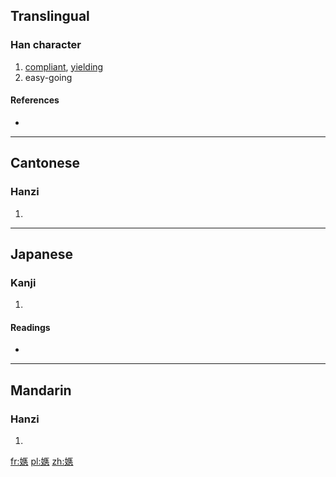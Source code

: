 ==Translingual==

===Han character===
{{Han char|rn=38|rad=女|as=11|sn=14|four=4143<sub>1</sub>|canj=女尸大心 (VSKP)|ids=⿰[[女]][[悘]]}}

# [[compliant]], [[yielding]]
# easy-going

====References====
* {{Han ref|kx=0269.200|dkj=06636|hdz=21076.060|uh=5AD5|ud=23253|bh=E16E|bd=57710}}

----

==Cantonese==

===Hanzi===
{{yue-hanzi|jyut=|y=ai3}}

# {{defn|lang=yue|sort=女11}}

----

==Japanese==

===Kanji===
{{ja-kanji|grade=|rs=女11}}

# {{defn|lang=ja|sort=女11}}

====Readings====
* {{ja-readings|on=[[えい]] (ei)|kun=[[しとやか]] (shitoyaka), [[すなお]] (sunao)}}

----

==Mandarin==

===Hanzi===
{{cmn-hanzi|pin=[[yì]] ([[yi4]])|wg=i<sup>4</sup>}}

# {{defn|lang=cmn|sort=女11}}

[[fr:嫕]]
[[pl:嫕]]
[[zh:嫕]]